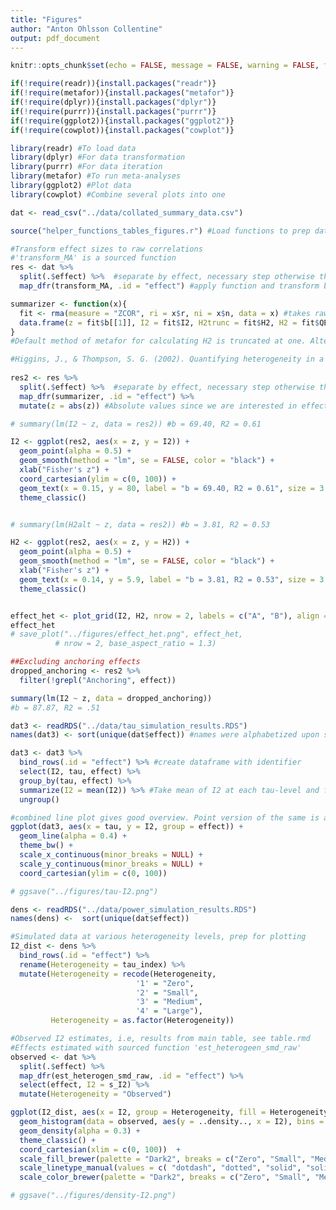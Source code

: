 ```yaml
---
title: "Figures"
author: "Anton Ohlsson Collentine"
output: pdf_document
---
```


```r
knitr::opts_chunk$set(echo = FALSE, message = FALSE, warning = FALSE, fig.width = 6, fig.asp = 1.3)
```

```r
if(!require(readr)){install.packages("readr")}
if(!require(metafor)){install.packages("metafor")}
if(!require(dplyr)){install.packages("dplyr")}
if(!require(purrr)){install.packages("purrr")}
if(!require(ggplot2)){install.packages("ggplot2")}
if(!require(cowplot)){install.packages("cowplot")}

library(readr) #To load data
library(dplyr) #For data transformation
library(purrr) #For data iteration
library(metafor) #To run meta-analyses
library(ggplot2) #Plot data
library(cowplot) #Combine several plots into one

dat <- read_csv("../data/collated_summary_data.csv")

source("helper_functions_tables_figures.r") #Load functions to prep data for figures
```

```r
#Transform effect sizes to raw correlations
#'transform_MA' is a sourced function
res <- dat %>% 
  split(.$effect) %>%  #separate by effect, necessary step otherwise the function is applied overall
  map_dfr(transform_MA, .id = "effect") #apply function and transform back from list to dataframe

```

```r
summarizer <- function(x){
  fit <- rma(measure = "ZCOR", ri = x$r, ni = x$n, data = x) #takes raw correlation as input
  data.frame(z = fit$b[[1]], I2 = fit$I2, H2trunc = fit$H2, H2 = fit$QE / (fit$k - 1)) #estimates out
}
#Default method of metafor for calculating H2 is truncated at one. Alternative method for calculating H2 provides information also on excessive homogeneity, i.e, less variability than expected by chance (that is, does not have a lower limit of 1). This method computes H2 as originally specified by Higgins & Thompson instead of using the more general method of metafor (see ?print.rma.uni).

#Higgins, J., & Thompson, S. G. (2002). Quantifying heterogeneity in a meta-analysis. Statistics in medicine, 21(11), 1539-1558.
  
res2 <- res %>% 
  split(.$effect) %>%  #separate by effect, necessary step otherwise the function is applied overall
  map_dfr(summarizer, .id = "effect") %>% 
  mutate(z = abs(z)) #Absolute values since we are interested in effect size rather than direction
```

```r

# summary(lm(I2 ~ z, data = res2)) #b = 69.40, R2 = 0.61

I2 <- ggplot(res2, aes(x = z, y = I2)) +
  geom_point(alpha = 0.5) +
  geom_smooth(method = "lm", se = FALSE, color = "black") +
  xlab("Fisher's z") +
  coord_cartesian(ylim = c(0, 100)) +
  geom_text(x = 0.15, y = 80, label = "b = 69.40, R2 = 0.61", size = 3.5) +
  theme_classic()


# summary(lm(H2alt ~ z, data = res2)) #b = 3.81, R2 = 0.53

H2 <- ggplot(res2, aes(x = z, y = H2)) + 
  geom_point(alpha = 0.5) +
  geom_smooth(method = "lm", se = FALSE, color = "black") +
  xlab("Fisher's z") +
  geom_text(x = 0.14, y = 5.9, label = "b = 3.81, R2 = 0.53", size = 3.5) +
  theme_classic()


effect_het <- plot_grid(I2, H2, nrow = 2, labels = c("A", "B"), align = "v") #combine plots
effect_het
# save_plot("../figures/effect_het.png", effect_het,
          # nrow = 2, base_aspect_ratio = 1.3)

```

```r
##Excluding anchoring effects
dropped_anchoring <- res2 %>%
  filter(!grepl("Anchoring", effect))

summary(lm(I2 ~ z, data = dropped_anchoring))
#b = 87.87, R2 = .51

```

```r
dat3 <- readRDS("../data/tau_simulation_results.RDS")
names(dat3) <- sort(unique(dat$effect)) #names were alphabetized upon splitting in simulation so must sort

dat3 <- dat3 %>% 
  bind_rows(.id = "effect") %>% #create dataframe with identifier
  select(I2, tau, effect) %>% 
  group_by(tau, effect) %>% 
  summarize(I2 = mean(I2)) %>% #Take mean of I2 at each tau-level and for each effect
  ungroup()

#combined line plot gives good overview. Point version of the same is also interesting.
ggplot(dat3, aes(x = tau, y = I2, group = effect)) +
  geom_line(alpha = 0.4) +
  theme_bw() +
  scale_x_continuous(minor_breaks = NULL) +
  scale_y_continuous(minor_breaks = NULL) +
  coord_cartesian(ylim = c(0, 100))

# ggsave("../figures/tau-I2.png")

```


```r
dens <- readRDS("../data/power_simulation_results.RDS")
names(dens) <-  sort(unique(dat$effect))

#Simulated data at various heterogeneity levels, prep for plotting
I2_dist <- dens %>% 
  bind_rows(.id = "effect") %>% 
  rename(Heterogeneity = tau_index) %>% 
  mutate(Heterogeneity = recode(Heterogeneity,
                            '1' = "Zero",
                            '2' = "Small",
                            '3' = "Medium",
                            '4' = "Large"),
         Heterogeneity = as.factor(Heterogeneity))

#Observed I2 estimates, i.e, results from main table, see table.rmd
#Effects estimated with sourced function 'est_heterogeen_smd_raw'
observed <- dat %>% 
  split(.$effect) %>%  
  map_dfr(est_heterogen_smd_raw, .id = "effect") %>% 
  select(effect, I2 = s_I2) %>%
  mutate(Heterogeneity = "Observed")

ggplot(I2_dist, aes(x = I2, group = Heterogeneity, fill = Heterogeneity, linetype = Heterogeneity)) +
  geom_histogram(data = observed, aes(y = ..density.., x = I2), bins = 100, alpha = 1) +
  geom_density(alpha = 0.3) +
  theme_classic() +
  coord_cartesian(xlim = c(0, 100))  +
  scale_fill_brewer(palette = "Dark2", breaks = c("Zero", "Small", "Medium", "Large", "Observed")) +
  scale_linetype_manual(values = c( "dotdash", "dotted", "solid", "solid", "dashed"), breaks = c("Zero", "Small", "Medium", "Large", "Observed")) +
  scale_color_brewer(palette = "Dark2", breaks = c("Zero", "Small", "Medium", "Large", "Observed"))

# ggsave("../figures/density-I2.png")
```

